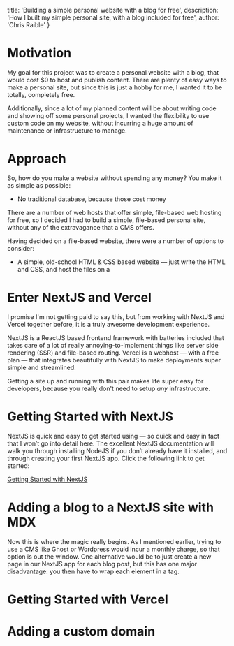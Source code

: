 
  title: 'Building a simple personal website with a blog for free',
  description: 'How I built my simple personal site, with a blog included for free',
  author: 'Chris Raible'
}


# Motivation
My goal for this project was to create a personal website with a blog, that would cost $0 to host and publish content. 
There are plenty of easy ways to make a personal site, but since this is just a hobby for me, I wanted it to be totally, completely free.

Additionally, since a lot of my planned content will be about writing code and showing off some personal projects, I wanted the flexibility to use custom code on my website, without incurring a huge amount of maintenance or infrastructure to manage.

# Approach
So, how do you make a website without spending any money? You make it as simple as possible:
- No traditional database, because those cost money

There are a number of web hosts that offer simple, file-based web hosting for free, so I decided I had to build a simple, file-based personal site, without any of the extravagance that a CMS offers.

Having decided on a file-based website, there were a number of options to consider:
- A simple, old-school HTML & CSS based website — just write the HTML and CSS, and host the files on a 

# Enter NextJS and Vercel
I promise I'm not getting paid to say this, but from working with NextJS and Vercel together before, it is a truly awesome development experience.

NextJS is a ReactJS based frontend framework with batteries included that takes care of a lot of really annoying-to-implement things like server side rendering (SSR) and file-based routing. Vercel is a webhost — with a free plan — that integrates beautifully with NextJS to make deployments super simple and streamlined.

Getting a site up and running with this pair makes life super easy for developers, because you really don't need to setup _any_ infrastructure. 

# Getting Started with NextJS

NextJS is quick and easy to get started using — so quick and easy in fact that I won’t go into detail here. The excellent NextJS documentation will walk you through installing NodeJS if you don’t already have it installed, and through creating your first NextJS app. Click the following link to get started: 

[Getting Started with NextJS](https://nextjs.org/learn/basics/create-nextjs-app/setup)

# Adding a blog to a NextJS site with MDX

Now this is where the magic really begins. As I mentioned earlier, trying to use a CMS like Ghost or Wordpress would incur a monthly charge, so that option is out the window. One alternative would be to just create a new page in our NextJS app for each blog post, but this has one major disadvantage: you then have to wrap each element in a tag.

# Getting Started with Vercel



# Adding a custom domain

